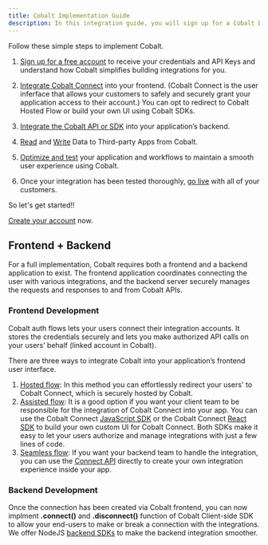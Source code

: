 ```yaml
---
title: Cobalt Implementation Guide
description: In this integration guide, you will sign up for a Cobalt Developer Account, set up Cobalt Connect, integrate the Cobalt API and go into production.
---
```

Follow these simple steps to implement Cobalt.

1. [Sign up for a free account](https://docs.gocobalt.io/implementation/integrate/cobalt-account) to receive your credentials and API Keys and understand how Cobalt simplifies building integrations for you.

2. [Integrate Cobalt Connect](https://docs.gocobalt.io/implementation/integrate/display-apps) into your frontend. (Cobalt Connect is the user inferface that allows your customers to safely and securely grant your application access to their account.) You can opt to redirect to Cobalt Hosted Flow or build your own UI using Cobalt SDKs.

3. [Integrate the Cobalt API or SDK](https://docs.gocobalt.io/implementation/integrate/manage-connection) into your application’s backend.

4. [Read](https://docs.gocobalt.io/implementation/communicate/get-data) and [Write](https://docs.gocobalt.io/implementation/communicate/write-data) Data to Third-party Apps from Cobalt.

5. [Optimize and test](https://docs.gocobalt.io/implementation/Test-Integration/develop-test) your application and workflows to maintain a smooth user experience using Cobalt.

6. Once your integration has been tested thoroughly, [go live](https://docs.gocobalt.io/implementation/deploy/live-checklist) with all of your customers.

<Info>
So let's get started!!

[Create your account](https://www.gocobalt.io/signup) now.
</Info>

## Frontend + Backend

For a full implementation, Cobalt requires both a frontend and a backend application to exist. The frontend application coordinates connecting the user with various integrations, and the backend server securely manages the requests and responses to and from Cobalt APIs.

### Frontend Development

Cobalt auth flows lets your users connect their integration accounts. It stores the credentials securely and lets you make authorized API calls on your users’ behalf (linked account in Cobalt).

There are three ways to integrate Cobalt into your application’s frontend user interface.

1. [Hosted flow](https://docs.gocobalt.io/guides/auth-flows/hosted-flow): In this method you can effortlessly redirect your users'  to Cobalt Connect, which is securely hosted by Cobalt.
2. [Assisted flow](https://docs.gocobalt.io/guides/auth-flows/embedded-flow): It is a good option if you want your client team to be responsible for the integration of Cobalt Connect into your app. You can use the Cobalt Connect [JavaScript SDK](https://docs.gocobalt.io/sdks/client-side-sdks/js-sdk) or the Cobalt Connect [React SDK](https://docs.gocobalt.io/sdks/client-side-sdks/react-sdk) to build your own custom UI for Cobalt Connect. Both SDKs make it easy to let your users authorize and manage integrations with just a few lines of code.
3. [Seamless flow](https://docs.gocobalt.io/guides/auth-flows/seamless-flow): If you want your backend team to handle the integration, you can use the [Connect API](https://docs.gocobalt.io/api-reference/cobalt-connect/get-connect-url) directly to create your own integration experience inside your app.


### Backend Development

Once the connection has been created via Cobalt frontend, you can now implment **.connect()** and **.disconnect()** function of Cobalt Client-side SDK to allow your end-users to make or break a connection with the integrations. We offer NodeJS [backend SDKs](https://docs.gocobalt.io/sdks/server-side-sdks/nodejs-sdk) to make the backend integration smoother.